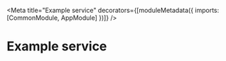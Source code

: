 
<Meta
	title="Example service"
	decorators={[moduleMetadata({ imports: [CommonModule, AppModule] })]}
/>

# Example service

<Story name="API" />

<ArgsTable of={ExampleService} />
